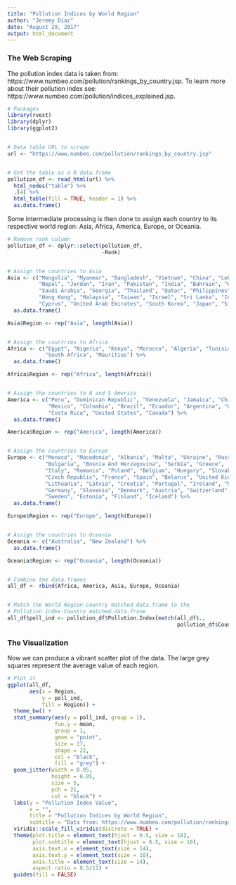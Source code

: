 ```yaml
---
title: "Pollution Indices by World Region"
author: "Jeremy Diaz"
date: "August 29, 2017"
output: html_document
---
```


### The Web Scraping

The pollution index data is taken from: https://www.numbeo.com/pollution/rankings_by_country.jsp. To learn more about their pollution index see: https://www.numbeo.com/pollution/indices_explained.jsp.

```r


# Packages
library(rvest)
library(dplyr)
library(ggplot2)


# Data table URL to scrape
url <- "https://www.numbeo.com/pollution/rankings_by_country.jsp"


# Get the table as a R data.frame
pollution_df <- read_html(url) %>%
  html_nodes("table") %>%
  .[4] %>%
  html_table(fill = TRUE, header = 1) %>%
  as.data.frame()


```

Some intermediate processing is then done to assign each country to its respective world region: Asia, Africa, America, Europe, or Oceania.

```r


# Remove rank column
pollution_df <- dplyr::select(pollution_df,
                              -Rank)


# Assign the countries to Asia
Asia <- c("Mongolia", "Myanmar", "Bangladesh", "Vietnam", "China", "Lebanon",
          "Nepal", "Jordan", "Iran", "Pakistan", "India", "Bahrain", "Kazakhstan",
          "Saudi Arabia", "Georgia", "Thailand", "Qatar", "Philippines", "Turkey",
          "Hong Kong", "Malaysia", "Taiwan", "Israel", "Sri Lanka", "Indonesia", 
          "Cyprus", "United Arab Emirates", "South Korea", "Japan", "Singapore") %>%
  as.data.frame()

Asia$Region <- rep("Asia", length(Asia))


# Assign the countries to Africa
Africa <- c("Egypt", "Nigeria", "Kenya", "Morocco", "Algeria", "Tunisia",
            "South Africa", "Mauritius") %>%
  as.data.frame()

Africa$Region <- rep("Africa", length(Africa))


# Assign the countries to N and S America
America <- c("Peru", "Dominican Republic", "Venezuela", "Jamaica", "Chile",
             "Mexico", "Colombia", "Brazil", "Ecuador", "Argentina", "Uruguay",
             "Costa Rica", "United States", "Canada") %>%
  as.data.frame()

America$Region <- rep("America", length(America))


# Assign the countries to Europe
Europe <- c("Monaco", "Macedonia", "Albania", "Malta", "Ukraine", "Russia",
            "Bulgaria", "Bosnia And Herzegovina", "Serbia", "Greece", 
            "Italy", "Romania", "Poland", "Belgium", "Hungary", "Slovakia",
            "Czech Republic", "France", "Spain", "Belarus", "United Kingdom",
            "Lithuania", "Latvia", "Croatia", "Portugal", "Ireland", "Netherlands",
            "Germany", "Slovenia", "Denmark", "Austria", "Switzerland", "Norway",
            "Sweden", "Estonia", "Finland", "Iceland") %>%
  as.data.frame()

Europe$Region <- rep("Europe", length(Europe))


# Assign the countries to Oceania
Oceania <- c("Australia", "New Zealand") %>%
  as.data.frame()

Oceania$Region <- rep("Oceania", length(Oceania))


# Combine the data.frames
all_df <- rbind(Africa, America, Asia, Europe, Oceania)


# Match the World Region-Country matched data.frame to the
# Pollution index-Country matched data.frane
all_df$poll_ind <- pollution_df$Pollution.Index[match(all_df$.,
                                                      pollution_df$Country)]


```

### The Visualization

Now we can produce a vibrant scatter plot of the data. The large grey squares represent the average value of each region.

```r


# Plot it
ggplot(all_df,
       aes(x = Region,
           y = poll_ind,
           fill = Region)) +
  theme_bw() +
  stat_summary(aes(y = poll_ind, group = 1),
               fun.y = mean, 
               group = 1,
               geom = "point",
               size = 17,
               shape = 22,
               col = "black",
               fill = "grey") +
  geom_jitter(width = 0.05,
              height = 0.05,
              size = 5,
              pch = 21,
              col = "black") +
  labs(y = "Pollution Index Value",
       x = "",
       title = "Pollution Indices by World Region",
       subtitle = "Data from: https://www.numbeo.com/pollution/rankings_by_country.jsp") +
  viridis::scale_fill_viridis(discrete = TRUE) +
  theme(plot.title = element_text(hjust = 0.5, size = 18),
        plot.subtitle = element_text(hjust = 0.5, size = 10),
        axis.text.x = element_text(size = 14),
        axis.text.y = element_text(size = 10),
        axis.title = element_text(size = 14),
        aspect.ratio = 8.5/11) +
  guides(fill = FALSE)


```



